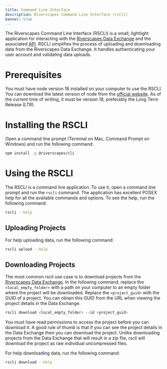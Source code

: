 ```yaml
---
title: Command Line Interface
description: Riverscapes Command Line Interface (rscli)
banner: true
---
```


The Riverscapes Command Line Interface (RSCLI) is a small, lightlight application for interacting with the [Riverscapes Data Exchange](https://data.riverscapes.net) and the associated [API](./api). RSCLI simplifies the process of uploading and downloading data from the Riverscapes Data Exchange. It handles authenticating your user account and validating data uploads.

# Prerequisites

You must have node version 18 installed on your computer to use the RSCLI. You can download the latest version of node from the [official website](https://nodejs.org/). As of the current time of writing, it must be version 18, preferably the Long Term Release (LTR).

# Installing the RSCLI

Open a command line prompt (Terminal on Mac, Command Prompt on Windows) and run the following command:

```bash
npm install -g @riverscapes/cli
```

# Using the RSCLI

The RSCLI is a command line application. To use it, open a command line prompt and run the `rscli` command. The application has excellent POSEX help for all the available commands and options. To see the help, run the following command:

```bash
rscli --help
```

## Uploading Projects

For help uploading data, run the following command:

```bash
rscli upload --help
```

## Downloading Projects

The most common rscli use case is to download projects from the [Riverscapes Data Exchange](https://data.riverscapes.net). In the following command, replace the `<local_empty_folder>` with a path on your computer to an empty folder where the project will be downloaded. Replace the `<project_guid>` with the GUID of a project. You can obtain this GUID from the URL when viewing the project details in the Data Exchange.

```bash
rscli download <local_empty_folder> --id <project_guid>
```

You must have read permissions to access the project before you can download it. A good rule of thumb is that if you can see the project details in the Data Exchange then you can download the project. Unlike downloading projects from the Data Exchange that will result in a zip file, rscli will download the project as raw individual uncompressed files.

For help downloading data, run the following command:

```bash
rscli download --help
```
